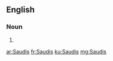 ==English==

===Noun===
{{head|en|plural}}

# {{plural of|Saudi|lang=en}}

[[ar:Saudis]]
[[fr:Saudis]]
[[ku:Saudis]]
[[mg:Saudis]]